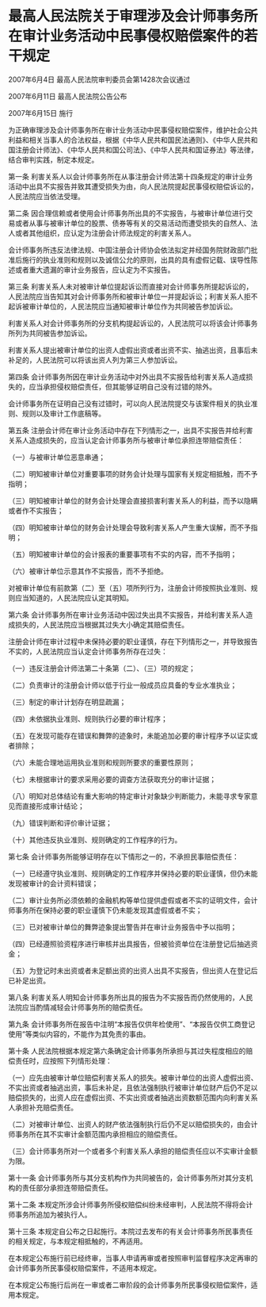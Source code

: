 # 最高人民法院关于审理涉及会计师事务所在审计业务活动中民事侵权赔偿案件的若干规定

2007年6月4日 最高人民法院审判委员会第1428次会议通过

2007年6月11日 最高人民法院公告公布

2007年6月15日 施行

  

为正确审理涉及会计师事务所在审计业务活动中民事侵权赔偿案件，维护社会公共利益和相关当事人的合法权益，根据《中华人民共和国民法通则》、《中华人民共和国注册会计师法》、《中华人民共和国公司法》、《中华人民共和国证券法》等法律，结合审判实践，制定本规定。

第一条 利害关系人以会计师事务所在从事注册会计师法第十四条规定的审计业务活动中出具不实报告并致其遭受损失为由，向人民法院提起民事侵权赔偿诉讼的，人民法院应当依法受理。

第二条 因合理信赖或者使用会计师事务所出具的不实报告，与被审计单位进行交易或者从事与被审计单位的股票、债券等有关的交易活动而遭受损失的自然人、法人或者其他组织，应认定为注册会计师法规定的利害关系人。

会计师事务所违反法律法规、中国注册会计师协会依法拟定并经国务院财政部门批准后施行的执业准则和规则以及诚信公允的原则，出具的具有虚假记载、误导性陈述或者重大遗漏的审计业务报告，应认定为不实报告。

第三条 利害关系人未对被审计单位提起诉讼而直接对会计师事务所提起诉讼的，人民法院应当告知其对会计师事务所和被审计单位一并提起诉讼；利害关系人拒不起诉被审计单位的，人民法院应当通知被审计单位作为共同被告参加诉讼。

利害关系人对会计师事务所的分支机构提起诉讼的，人民法院可以将该会计师事务所列为共同被告参加诉讼。

利害关系人提出被审计单位的出资人虚假出资或者出资不实、抽逃出资，且事后未补足的，人民法院可以将该出资人列为第三人参加诉讼。

第四条 会计师事务所因在审计业务活动中对外出具不实报告给利害关系人造成损失的，应当承担侵权赔偿责任，但其能够证明自己没有过错的除外。

会计师事务所在证明自己没有过错时，可以向人民法院提交与该案件相关的执业准则、规则以及审计工作底稿等。

第五条 注册会计师在审计业务活动中存在下列情形之一，出具不实报告并给利害关系人造成损失的，应当认定会计师事务所与被审计单位承担连带赔偿责任：

（一）与被审计单位恶意串通；

（二）明知被审计单位对重要事项的财务会计处理与国家有关规定相抵触，而不予指明；

（三）明知被审计单位的财务会计处理会直接损害利害关系人的利益，而予以隐瞒或者作不实报告；

（四）明知被审计单位的财务会计处理会导致利害关系人产生重大误解，而不予指明；

（五）明知被审计单位的会计报表的重要事项有不实的内容，而不予指明；

（六）被审计单位示意其作不实报告，而不予拒绝。

对被审计单位有前款第（二）至（五）项所列行为，注册会计师按照执业准则、规则应当知道的，人民法院应认定其明知。

第六条 会计师事务所在审计业务活动中因过失出具不实报告，并给利害关系人造成损失的，人民法院应当根据其过失大小确定其赔偿责任。

注册会计师在审计过程中未保持必要的职业谨慎，存在下列情形之一，并导致报告不实的，人民法院应当认定会计师事务所存在过失：

（一）违反注册会计师法第二十条第（二）、（三）项的规定；

（二）负责审计的注册会计师以低于行业一般成员应具备的专业水准执业；

（三）制定的审计计划存在明显疏漏；

（四）未依据执业准则、规则执行必要的审计程序；

（五）在发现可能存在错误和舞弊的迹象时，未能追加必要的审计程序予以证实或者排除；

（六）未能合理地运用执业准则和规则所要求的重要性原则；

（七）未根据审计的要求采用必要的调查方法获取充分的审计证据；

（八）明知对总体结论有重大影响的特定审计对象缺少判断能力，未能寻求专家意见而直接形成审计结论；

（九）错误判断和评价审计证据；

（十）其他违反执业准则、规则确定的工作程序的行为。

第七条 会计师事务所能够证明存在以下情形之一的，不承担民事赔偿责任：

（一）已经遵守执业准则、规则确定的工作程序并保持必要的职业谨慎，但仍未能发现被审计的会计资料错误；

（二）审计业务所必须依赖的金融机构等单位提供虚假或者不实的证明文件，会计师事务所在保持必要的职业谨慎下仍未能发现其虚假或者不实；

（三）已对被审计单位的舞弊迹象提出警告并在审计业务报告中予以指明；

（四）已经遵照验资程序进行审核并出具报告，但被验资单位在注册登记后抽逃资金；

（五）为登记时未出资或者未足额出资的出资人出具不实报告，但出资人在登记后已补足出资。

第八条 利害关系人明知会计师事务所出具的报告为不实报告而仍然使用的，人民法院应当酌情减轻会计师事务所的赔偿责任。

第九条 会计师事务所在报告中注明“本报告仅供年检使用”、“本报告仅供工商登记使用”等类似内容的，不能作为其免责的事由。

第十条 人民法院根据本规定第六条确定会计师事务所承担与其过失程度相应的赔偿责任时，应按照下列情形处理：

（一）应先由被审计单位赔偿利害关系人的损失。被审计单位的出资人虚假出资、不实出资或者抽逃出资，事后未补足，且依法强制执行被审计单位财产后仍不足以赔偿损失的，出资人应在虚假出资、不实出资或者抽逃出资数额范围内向利害关系人承担补充赔偿责任。

（二）对被审计单位、出资人的财产依法强制执行后仍不足以赔偿损失的，由会计师事务所在其不实审计金额范围内承担相应的赔偿责任。

（三）会计师事务所对一个或者多个利害关系人承担的赔偿责任应以不实审计金额为限。

第十一条 会计师事务所与其分支机构作为共同被告的，会计师事务所对其分支机构的责任部分承担连带赔偿责任。

第十二条 本规定所涉会计师事务所侵权赔偿纠纷未经审判，人民法院不得将会计师事务所追加为被执行人。

第十三条 本规定自公布之日起施行。本院过去发布的有关会计师事务所民事责任的相关规定，与本规定相抵触的，不再适用。

在本规定公布施行前已经终审，当事人申请再审或者按照审判监督程序决定再审的会计师事务所民事侵权赔偿案件，不适用本规定。

在本规定公布施行后尚在一审或者二审阶段的会计师事务所民事侵权赔偿案件，适用本规定。